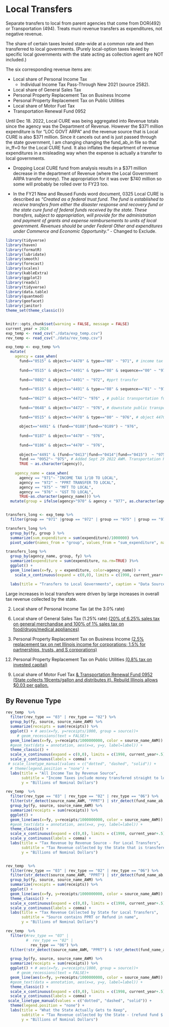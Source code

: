 # Local Transfers

Separate transfers to local from parent agencies that come from DOR(492) or Transportation (494). Treats muni revenue transfers as expenditures, not negative revenue.

The share of certain taxes levied state-wide at a common rate and then transferred to local governments. (Purely local-option taxes levied by specific local governments with the state acting as collection agent are NOT included.)

The six corresponding revenue items are:

-   Local share of Personal Income Tax
    -   Individual Income Tax Pass-Through New 2021 (source 2582).
-   Local share of General Sales Tax
-   Personal Property Replacement Tax on Business Income
-   Personal Property Replacement Tax on Public Utilities
-   Local share of Motor Fuel Tax
-   Transportation Renewal Fund 0952

Until Dec 18. 2022, Local CURE was being aggregated into Revenue totals since the agency was the Department of Revenue. However the \$371 million expenditure is for "LOC GOVT ARPA" and the revenue source that is Local CURE is also \$371 million. Since it cancels out and is just passed through the state government, I am changing changing the fund_ab_in file so that in_ff=0 for the Local CURE fund. It also inflates the department of revenue expenditures in a misleading way when the expense is actually a transfer to local governments.

-   Dropping Local CURE fund from analysis results in a \$371 million decrease in the department of Revenue (where the Local Government ARPA transfer money). The appropriation for it was over \$740 million so some will probably be rolled over to FY23 too.

-   In the FY21 New and Reused Funds word document, 0325 Local CURE is described as *"Created as a federal trust fund. The fund is established to receive transfers from either the disaster response and recovery fund or the state cure fund of federal funds received by the state. These transfers, subject to appropriation, will provide for the administration and payment of grants and expense reimbursements to units of local government. Revenues should be under Federal Other and expenditures under Commerce and Economic Opportunity."* - Changed to Exclude.

```r

library(tidyverse)
library(haven)
library(formatR)
library(lubridate)
library(smooth)
library(forecast)
library(scales)
library(kableExtra)
library(ggplot2)
library(readxl)
library(tidyverse)
library(data.table)
library(quantmod)
library(geofacet)
library(janitor)
theme_set(theme_classic())


knitr::opts_chunk$set(warning = FALSE, message = FALSE)
current_year = 2024
exp_temp <- read_csv("./data/exp_temp.csv")
rev_temp <- read_csv("./data/rev_temp.csv")
```

```r
exp_temp <- exp_temp %>% 
  mutate(
    agency = case_when(
      fund=="0515" & object=="4470" & type=="08" ~ "971", # income tax to local governments
      
      fund=="0515" & object=="4491" & type=="08" & sequence=="00" ~ "971", # object is shared revenue payments
      
      fund=="0802" & object=="4491" ~ "972", #pprt transfer
      
      fund=="0515" & object=="4491" & type=="08" & sequence=="01" ~ "976", #gst to local
      
      fund=="0627" & object=="4472"~ "976" , # public transportation fund but no observations exist
      
      fund=="0648" & object=="4472" ~ "976", # downstate public transportation, but doesn't exist
      
      fund=="0515" & object=="4470" & type=="00" ~ "976", # object 4470 is grants to local governments
      
      object=="4491" & (fund=="0188"|fund=="0189") ~ "976",
      
      fund=="0187" & object=="4470" ~ "976",
      
      fund=="0186" & object=="4470" ~ "976",
      
      object=="4491" & (fund=="0413"|fund=="0414"|fund=="0415")  ~ "975", #mft to local
      fund == "0952"~ "975", # Added Sept 29 2022 AWM. Transportation Renewal MFT
      TRUE ~ as.character(agency)),
    
    agency_name = case_when(
      agency == "971"~ "INCOME TAX 1/10 TO LOCAL",
      agency == "972" ~ "PPRT TRANSFER TO LOCAL",
      agency == "975" ~ "MFT TO LOCAL",
      agency == "976" ~ "GST TO LOCAL",
      TRUE~as.character(agency_name))) %>% 
  mutate(group = ifelse(agency>"970" & agency < "977", as.character(agency), ""))


transfers_long <- exp_temp %>% 
  filter(group == "971" |group == "972" | group == "975" | group == "976")
```

```r

transfers_long %>% 
  group_by(fy, group ) %>%
  summarize(sum_expenditure = sum(expenditure)/1000000) %>%
  pivot_wider(names_from = "group", values_from = "sum_expenditure", names_prefix = "exp_" )

transfers_long %>% 
  group_by(agency_name, group, fy) %>% 
  summarize(expenditure = sum(expenditure, na.rm=TRUE) )%>% 
  ggplot() + 
  geom_line(aes(x=fy, y = expenditure, color=agency_name)) + 
    scale_x_continuous(expand = c(0,0), limits = c(1998, current_year+.5), breaks = c(1998, 2005, 2010, 2015, 2020, current_year)) +

  labs(title = "Transfers to Local Governments", caption = "Data Source: Illinois Office of the Comptroller")

```

Large increases in local transfers were driven by large increases in overall tax revenue collected by the state.

2.  Local share of Personal Income Tax (at the 3.0% rate)

<!-- -->

6.  Local share of General Sales Tax (1.25% rate) [(20% of 6.25% sales tax on general merchandise and 100% of 1% sales tax on food/drugs/medical appliances)]{.underline}

<!-- -->

3.  Personal Property Replacement Tax on Business Income [(2.5% replacement tax on net Illinois income for corporations; 1.5% for partnerships, trusts, and S corporations)]{.underline}

<!-- -->

12. Personal Property Replacement Tax on Public Utilities [(0.8% tax on invested capital)]{.underline}

<!-- -->

9.  Local share of Motor Fuel Tax [& Transportation Renewal Fund 0952 (State collects 19cents/gallon and distributes it). Rebuild Illinois allows \$0.03 per gallon.]{.underline}

## By Revenue Type

```r
rev_temp  %>% 
  filter(rev_type == "03" | rev_type == "02") %>%
  group_by(fy, source, source_name_AWM) %>% 
  summarize(receipts = sum(receipts)) %>%
  ggplot() + # aes(x=fy, y=receipts/1000, group = source))+
     # geom_recessions(text = FALSE)+
  geom_line(aes(x=fy, y=receipts/1000000000, color = source_name_AWM)) + 
  #geom_text(data = annotation, aes(x=x, y=y, label=label)) +
  theme_classic() +
  scale_x_continuous(expand = c(0,0), limits = c(1998, current_year+.5), breaks = c(1998, 2005, 2010, 2015, 2020, current_year)) +
  scale_y_continuous(labels = comma) +
 # scale_linetype_manual(values = c("dotted", "dashed", "solid")) +
  # theme(legend.position = "none") +
  labs(title = "All Income Tax by Revenue Source", 
       subtitle = "Income Taxes include money transfered straight to local governments and funds saved for tax refunds.",
       y = "Billions of Nominal Dollars") 
```

```r
rev_temp  %>% 
  filter(rev_type == "03" | rev_type == "02" | rev_type == "06") %>%
  filter(str_detect(source_name_AWM, "PPRT") | str_detect(fund_name_ab, "REPLACE") | str_detect(fund_name_ab, "DISTRIBU") )  %>%
  group_by(fy, source, source_name_AWM) %>% 
  summarize(receipts = sum(receipts)) %>%
  ggplot() + 
  geom_line(aes(x=fy, y=receipts/1000000000, color = source_name_AWM)) + 
  #geom_text(data = annotation, aes(x=x, y=y, label=label)) +
  theme_classic() +
  scale_x_continuous(expand = c(0,0), limits = c(1998, current_year+.5), breaks = c(1998, 2005, 2010, 2015, 2020, current_year)) +
  scale_y_continuous(labels = comma) +
  labs(title = "Tax Revenue by Revenue Source - For Local Transfers", 
       subtitle = "Tax Revenue collected by the State that is transfered straight to local governments",
       y = "Billions of Nominal Dollars") 


rev_temp  %>% 
  filter(rev_type == "03" | rev_type == "02" | rev_type == "06") %>%
  filter(str_detect(source_name_AWM, "PPRT") | str_detect(fund_name_ab, "REFUND") ) %>%
  group_by(fy, source, source_name_AWM) %>% 
  summarize(receipts = sum(receipts)) %>%
  ggplot() + 
  geom_line(aes(x=fy, y=receipts/1000000000, color = source_name_AWM)) + 
  theme_classic() +
  scale_x_continuous(expand = c(0,0), limits = c(1998, current_year+.5), breaks = c(1998, 2005, 2010, 2015, 2020, current_year)) +
  scale_y_continuous(labels = comma) +
  labs(title = "Tax Revenue Collected by State for Local Transfers", 
       subtitle = "Source contains PPRT or Refund in name",
       y = "Billions of Nominal Dollars") 
```

```r
rev_temp  %>% 
  filter(#rev_type == "03" | 
         #  rev_type == "02" | 
           rev_type == "06") %>%
  filter(!str_detect(source_name_AWM, "PPRT") & !str_detect(fund_name_ab, "REFUND")) %>%

  group_by(fy, source, source_name_AWM) %>% 
  summarize(receipts = sum(receipts)) %>%
  ggplot() + # aes(x=fy, y=receipts/1000, group = source))+
     # geom_recessions(text = FALSE)+
  geom_line(aes(x=fy, y=receipts/1000000000, color = source_name_AWM)) + 
  #geom_text(data = annotation, aes(x=x, y=y, label=label)) +
  theme_classic() +
  scale_x_continuous(expand = c(0,0), limits = c(1998, current_year+.5), breaks = c(1998, 2005, 2010, 2015, 2020, current_year)) +
  scale_y_continuous(labels = comma) +
 scale_linetype_manual(values = c("dotted", "dashed", "solid")) +
  theme(legend.position = "none") +
  labs(title = "What the State Actually Gets to Keep", 
       subtitle = "Tax Revenue collected by the State - (refund fund $ & Local Transfers)",
       y = "Billions of Nominal Dollars") 
```
